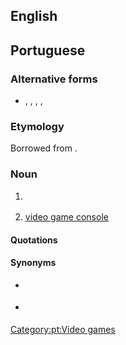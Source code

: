 ==English==

==Portuguese==

===Alternative forms===
* {{l|pt|videogame}}, {{l|pt|vídeo-game}}, {{l|pt|vídeo game}}, {{l|pt|vídeo game}}, {{l|pt|videogueime}} {{qualifier|rare}}

===Etymology===
Borrowed from {{bor|pt|en|video game}}.

===Noun===
{{pt-noun|m|s}}

# {{l|en|video game}} {{gloss|software game}}
# {{lb|pt|Brazil}} [[video game console]]

====Quotations====
{{seeCites|pt}}

====Synonyms====
* {{sense|video game}} {{l|pt|videojogo}}
* {{sense|video game console}} {{l|pt|console}}

[[Category:pt:Video games]]